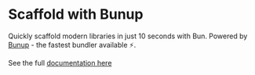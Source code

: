 # Scaffold with Bunup

Quickly scaffold modern libraries in just 10 seconds with Bun. Powered by [Bunup](https://bunup.dev/) - the fastest bundler available ⚡️.

See the full [documentation here](https://bunup.dev/docs/scaffold-with-bunup)
